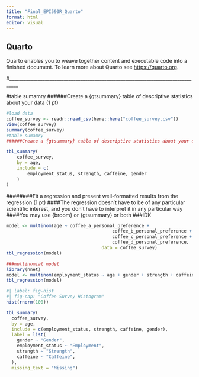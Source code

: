 ```yaml
---
title: "Final_EPI590R_Quarto"
format: html
editor: visual
---
```


## Quarto

Quarto enables you to weave together content and executable code into a finished document. To learn more about Quarto see <https://quarto.org>.

#\_\_\_\_\_\_\_\_\_\_\_\_\_\_\_\_\_\_\_\_\_\_\_\_\_\_\_\_\_\_\_\_\_\_\_\_\_\_\_\_\_\_\_\_\_\_\_\_\_\_\_\_\_\_\_\_\_\_\_\_\_\_\_\_\_\_\_\_\_\_\_\_\_\_\_\_\_\_\_\_\_\_

#table sumamry ######Create a {gtsummary} table of descriptive statistics about your data (1 pt)

```r
#load data
coffee_survey <- readr::read_csv(here::here("coffee_survey.csv"))
View(coffee_survey)
summary(coffee_survey)
#table sumamry
######Create a {gtsummary} table of descriptive statistics about your data (1 pt)

tbl_summary(
	coffee_survey,
	by = age,
	include = c(
		employment_status, strength, caffeine, gender
	)
)

```

########Fit a regression and present well-formatted results from the regression (1 pt) ####The regression doesn’t have to be of any particular scientific interest, and you don’t have to interpret it in any particular way ####You may use {broom} or {gtsummary} or both ###IDK

```r

model <- multinom(age ~ coffee_a_personal_preference +
										coffee_b_personal_preference +
										coffee_c_personal_preference +
										coffee_d_personal_preference,
									data = coffee_survey)
tbl_regression(model)

###multinomial model
library(nnet)
model <- multinom(employment_status ~ age + gender + strength + caffeine, data = coffee_survey)
tbl_regression(model)


```

```r
#| label: fig-hist
#| fig-cap: "Coffee Survey Histogram"
hist(rnorm(100))

tbl_summary(
  coffee_survey,
  by = age,
  include = c(employment_status, strength, caffeine, gender),
  label = list(
    gender ~ "Gender",
    employment_status ~ "Employment",
    strength ~ "Strength",
    caffeine ~ "Caffeine",
  ),
  missing_text = "Missing")



```
